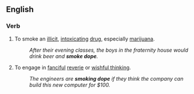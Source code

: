 ==English==

===Verb===
{{en-verb|head=[[to]] [[smoke]] [[dope]]|smokes dope|smoking dope|smoked dope}}

# To smoke an [[illicit]], [[intoxicating]] [[drug]], especially [[marijuana]].
#: ''After their evening classes, the boys in the fraternity house would drink beer and '''smoke dope'''.''
# {{context|figuratively|lang=en}} To engage in [[fanciful]] [[reverie]] or [[wishful thinking]].
#: ''The engineers are '''smoking dope''' if they think the company can build this new computer for $100.''